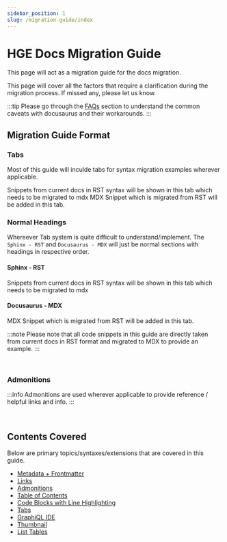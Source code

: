 ```yaml
---
sidebar_position: 1
slug: /migration-guide/index
---
```


# HGE Docs Migration Guide

This page will act as a migration guide for the docs migration.

This page will cover all the factors that require a clarification during the migration process. If missed any, please let us know.


:::tip
Please go through the [FAQs](/migration-guide/faqs.mdx) section to understand the common caveats with docusaurus and their workarounds.
:::


## Migration Guide Format

### Tabs
Most of this guide will inculde tabs for syntax migration examples wherever applicable.


<Tabs>
  <TabItem value="sphinx" label="Sphinx - RST" default>
    Snippets from current docs in RST syntax will be shown in this tab which needs to be migrated to mdx
  </TabItem>
  <TabItem value="docusaurus" label="Docusaurus - MDX">
    MDX Snippet which is migrated from RST will be added in this tab.
  </TabItem>
</Tabs>

<br />

### Normal Headings
Whereever Tab system is quite difficult to understand/implement. The `Sphinx - RST` and `Docusaurus - MDX` will just be normal sections with headings in respective order.

#### Sphinx - RST
Snippets from current docs in RST syntax will be shown in this tab which needs to be migrated to mdx

#### Docusaurus - MDX
MDX Snippet which is migrated from RST will be added in this tab.

:::note
Please note that all code snippets in this guide are directly taken from current docs in RST format and migrated to MDX to provide an example.
:::

<br />

### Admonitions
:::info
Admonitions are used wherever applicable to provide reference / helpful links and info.
:::

<br />

## Contents Covered
Below are primary topics/syntaxes/extensions that are covered in this guide.

- [Metadata + Frontmatter](/migration-guide/metadata.mdx)
- [Links](/migration-guide/links.mdx)
- [Admonitions](/migration-guide/admonitions.mdx)
- [Table of Contents](/migration-guide/table-of-contents.mdx)
- [Code Blocks with Line Highlighting](/migration-guide/code-blocks.mdx)
- [Tabs](/migration-guide/tabs.mdx)
- [GraphiQL IDE](/migration-guide/graphiql-ide.mdx)
- [Thumbnail](/migration-guide/thumbnail.mdx)
- [List Tables](/migration-guide/list-tables.mdx)
